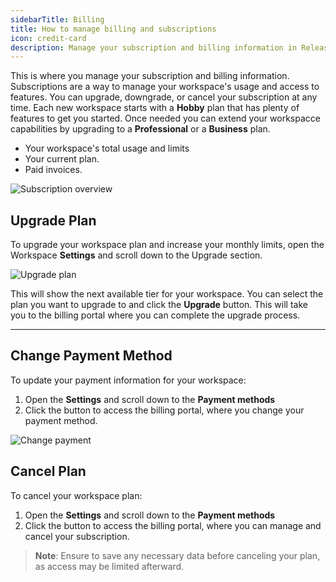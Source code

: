 ```yaml
---
sidebarTitle: Billing
title: How to manage billing and subscriptions
icon: credit-card
description: Manage your subscription and billing information in Release0, including plan upgrades and invoices. This guide provides an overview of how to handle billing for your workspace, including upgrading plans, changing payment methods, and canceling subscriptions.
---
```


This is where you manage your subscription and billing information. Subscriptions are a way to manage your workspace's usage and access to features. You can upgrade, downgrade, or cancel your subscription at any time. Each new workspace starts with a **Hobby** plan that has plenty of features to get you started. Once needed you can extend your workspacce capabilities by upgrading to a **Professional** or a **Business** plan.

- Your workspace's total usage and limits
- Your current plan.
- Paid invoices.


<Frame style={{ maxWidth: '800px' }}>
  <img src="/images/workspace/workspace-billing.png" alt="Subscription overview" />
</Frame>



## Upgrade Plan

To upgrade your workspace plan and increase your monthly limits, open the Workspace **Settings** and scroll down to the Upgrade section.

<Frame style={{ maxWidth: '800px' }}>
  <img src="/images/workspace/upgrade-plan.png" alt="Upgrade plan" />
</Frame>


This will show the next available tier for your workspace. You can select the plan you want to upgrade to and click the **Upgrade** button.
This will take you to the billing portal where you can complete the upgrade process.

---

## Change Payment Method

To update your payment information for your workspace:

1. Open the **Settings** and scroll down to the **Payment methods**
2. Click the button to access the billing portal, where you change your payment method.

<Frame style={{ maxWidth: '800px' }}>
  <img src="/images/workspace/change-payment.png" alt="Change payment" />
</Frame>


## Cancel Plan

To cancel your workspace plan:

1. Open the **Settings** and scroll down to the **Payment methods**
2. Click the button to access the billing portal, where you can manage and cancel your subscription.

> **Note**: Ensure to save any necessary data before canceling your plan, as access may be limited afterward.
